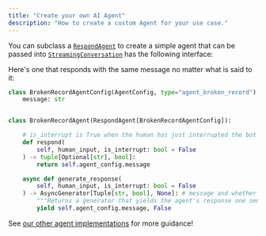 ```yaml
---
title: "Create your own AI Agent"
description: "How to create a custom Agent for your use case."
---
```


You can subclass a [`RespondAgent`](https://github.com/vocodedev/vocode-python/blob/main/vocode/streaming/agent/base_agent.py#L140) to create a simple agent that can be passed into [`StreamingConversation`](https://github.com/vocodedev/vocode-python/blob/main/vocode/streaming/streaming_conversation.py) has the following interface:

Here's one that responds with the same message no matter what is said to it:

```python
class BrokenRecordAgentConfig(AgentConfig, type="agent_broken_record"):
    message: str


class BrokenRecordAgent(RespondAgent[BrokenRecordAgentConfig]):

    # is_interrupt is True when the human has just interrupted the bot's last response
    def respond(
        self, human_input, is_interrupt: bool = False
    ) -> tuple[Optional[str], bool]:
        return self.agent_config.message

    async def generate_response(
        self, human_input, is_interrupt: bool = False
    ) -> AsyncGenerator[Tuple[str, bool], None]: # message and whether or not the message is interruptible
        """Returns a generator that yields the agent's response one sentence at a time."""
        yield self.agent_config.message, False
```

See [our other agent implementations](https://github.com/vocodedev/vocode-python/tree/main/vocode/streaming/agent) for more guidance!
